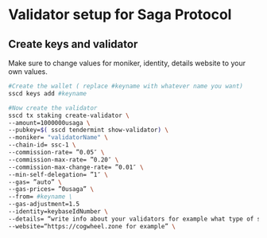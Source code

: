 
# Validator setup for Saga Protocol

## Create keys and validator


<Callout type="info" emoji="🙋‍♀️">
  Make sure to change values for moniker, identity, details website to your own values.
</Callout>

```bash
#Create the wallet ( replace #keyname with whatever name you want)
sscd keys add #keyname

#Now create the validator 
sscd tx staking create-validator \
--amount=1000000usaga \
--pubkey=$( sscd tendermint show-validator) \
--moniker= "validatorName" \
--chain-id= ssc-1 \
--commission-rate= ”0.05″ \
--commission-max-rate= ”0.20″ \
--commission-max-change-rate= ”0.01″ \
--min-self-delegation= ”1″ \
--gas= ”auto” \
--gas-prices= ”0usaga” \
--from= #keyname \
--gas-adjustment=1.5
--identity=keybaseIdNumber \
--details= “write info about your validators for example what type of service you ofer etc.” \
--website=“https://cogwheel.zone for example” \
```

